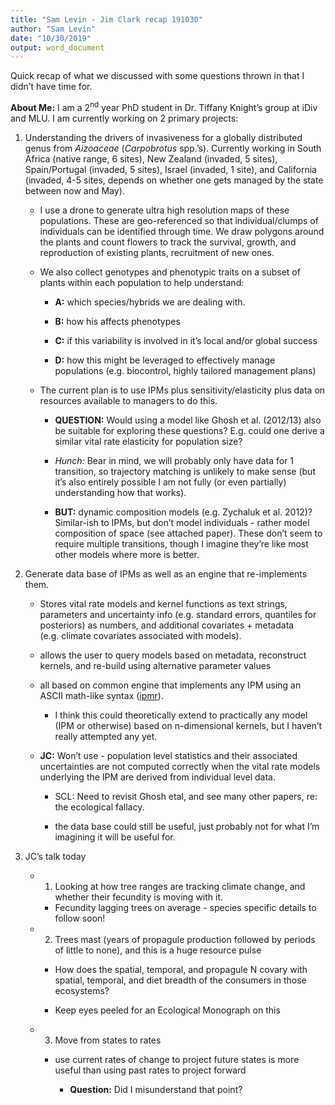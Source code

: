 ```yaml
---
title: "Sam Levin - Jim Clark recap 191030"
author: "Sam Levin"
date: "10/30/2019"
output: word_document
---
```


Quick recap of what we discussed with some questions thrown in that I didn't have time for.

**About Me:** I am a 2^nd^ year PhD student in Dr. Tiffany Knight's group at iDiv and MLU. I am currently working on 2 primary projects:

1. Understanding the drivers of invasiveness for a globally distributed genus from _Aizoaceae_ (_Carpobrotus_ spp.'s). Currently working in South Africa (native range, 6 sites), New Zealand (invaded, 5 sites), Spain/Portugal (invaded, 5 sites), Israel (invaded, 1 site), and California (invaded, 4-5 sites, depends on whether one gets managed by the state between now and May). 

    + I use a drone to generate ultra high resolution maps of these populations. These are geo-referenced so that individual/clumps of individuals can be identified through time. We draw polygons around the plants and count flowers to track the survival, growth, and reproduction of existing plants, recruitment of new ones.
    
    + We also collect genotypes and phenotypic traits on a subset of plants within each population to help understand:
    
        + **A:** which species/hybrids we are dealing with.
        
        + **B:** how his affects phenotypes
        
        + **C:** if this variability is involved in it's local and/or global success
        
        + **D:** how this might be leveraged to effectively manage populations (e.g. biocontrol, highly tailored management plans)
        
    + The current plan is to use IPMs plus sensitivity/elasticity plus data on resources available to managers to do this.
    
        + **QUESTION:** Would using a model like Ghosh et al. (2012/13) also be suitable for exploring these questions? E.g. could one derive a similar vital rate elasticity for population size?
        
        + *Hunch:* Bear in mind, we will probably only have data for 1 transition, so trajectory matching is unlikely to make sense (but it's also entirely possible I am not fully (or even partially) understanding how that works).
        
        + **BUT:** dynamic composition models (e.g. Zychaluk et al. 2012)? Similar-ish to IPMs, but don't model individuals - rather model composition of space (see attached paper). These don't seem to require multiple transitions, though I imagine they're like most other models where more is better.
        
2. Generate data base of IPMs as well as an engine that re-implements them.

    + Stores vital rate models and kernel functions as text strings, parameters and uncertainty info (e.g. standard errors, quantiles for posteriors) as numbers, and additional covariates + metadata (e.g. climate covariates associated with models).
    
    + allows the user to query models based on metadata, reconstruct kernels, and re-build using alternative parameter values
    
    + all based on common engine that implements any IPM using an ASCII math-like syntax ([ipmr](https://github.com/levisc8/ipmr)). 
    
        + I think this could theoretically extend to practically any model (IPM or otherwise) based on n-dimensional kernels, but I haven't really attempted any yet.
    
    + **JC:** Won't use - population level statistics and their associated uncertainties are not computed correctly when the vital rate models underlying the IPM are derived from individual level data.
        
        + SCL: Need to revisit Ghosh etal, and see many other papers, re: the ecological fallacy.
        
        + the data base could still be useful, just probably not for what I'm imagining it will be useful for.
        
3. JC's talk today

    + 1. Looking at how tree ranges are tracking climate change, and whether their fecundity is moving with it.
    
        + Fecundity lagging trees on average - species specific details to follow soon!
        
    + 2. Trees mast (years of propagule production followed by periods of little to none), and this is a huge resource pulse
    
        + How does the spatial, temporal, and propagule N covary with spatial, temporal, and diet breadth of the consumers in those ecosystems?
        
        + Keep eyes peeled for an Ecological Monograph on this 
        
    + 3. Move from states to rates 
    
        + use current rates of change to project future states is more useful than using past rates to project forward
        
            + **Question:** Did I misunderstand that point?
        
        

